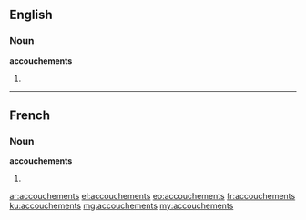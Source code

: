 ==English==

===Noun===
'''accouchements'''

# {{plural of|accouchement}}

----

==French==

===Noun===
'''accouchements''' {{m}}

# {{plural of|accouchement|lang=fr}}

[[ar:accouchements]]
[[el:accouchements]]
[[eo:accouchements]]
[[fr:accouchements]]
[[ku:accouchements]]
[[mg:accouchements]]
[[my:accouchements]]